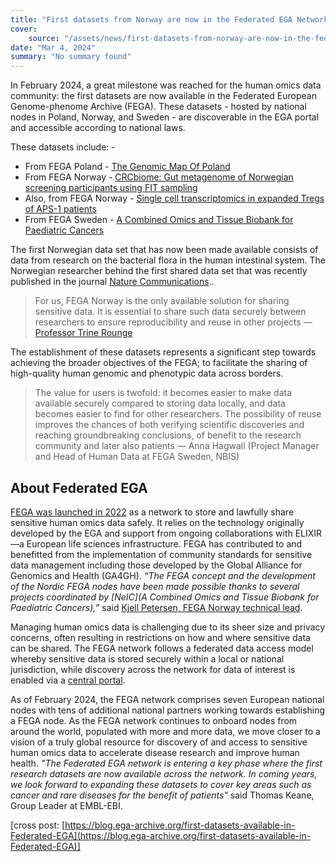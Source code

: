 ```yaml
---
title: "First datasets from Norway are now in the Federated EGA Network."
cover:
    source: "/assets/news/first-datasets-from-norway-are-now-in-the-federated-ega-network/cover.png"
date: "Mar 4, 2024"
summary: "No summary found"
---
```


In February 2024, a great milestone was reached for the human omics data community: the first datasets are now available in the Federated European Genome-phenome Archive (FEGA). These datasets - hosted by national nodes in Poland, Norway, and Sweden - are discoverable in the EGA portal and accessible according to national laws.

These datasets include: -

- From FEGA Poland - [The Genomic Map Of Poland](https://ega-archive.org/studies/EGAS50000000091)
- From FEGA Norway - [CRCbiome: Gut metagenome of Norwegian screening participants using FIT sampling](https://ega-archive.org/studies/EGAS50000000170)
- Also, from FEGA Norway - [Single cell transcriptomics in expanded Tregs of APS-1 patients](https://ega-archive.org/studies/EGAS50000000181)
- From FEGA Sweden - [A Combined Omics and Tissue Biobank for Paediatric Cancers](https://ega-archive.org/studies/EGAS50000000209)

The first Norwegian data set that has now been made available consists of data from research on the bacterial flora in the human intestinal system. The Norwegian researcher behind the first shared data set that was recently published in the journal [Nature Communications](https://www.nature.com/articles/s41467-024-46033-0)..

> For us, FEGA Norway is the only available solution for sharing sensitive data. It is essential to share such data securely between researchers to ensure reproducibility and reuse in other projects — [Professor Trine Rounge](https://www.mn.uio.no/sbi/english/people/trinro/)

The establishment of these datasets represents a significant step towards achieving the broader objectives of the FEGA; to facilitate the sharing of high-quality human genomic and phenotypic data across borders.

> The value for users is twofold: it becomes easier to make data available securely compared to storing data locally, and data becomes easier to find for other researchers. The possibility of reuse improves the chances of both verifying scientific discoveries and reaching groundbreaking conclusions, of benefit to the research community and later also patients — Anna Hagwall (Project Manager and Head of Human Data at FEGA Sweden, NBIS)

## About Federated EGA

[FEGA was launched in 2022](https://blog.ega-archive.org/safe-access-to-sensitive-human-data-federated-ega) as a network to store and lawfully share sensitive human omics data safely. It relies on the technology originally developed by the EGA and support from ongoing collaborations with ELIXIR—a European life sciences infrastructure. FEGA has contributed to and benefitted from the implementation of community standards for sensitive data management including those developed by the Global Alliance for Genomics and Health (GA4GH). _“The FEGA concept and the development of the Nordic FEGA nodes have been made possible thanks to several projects coordinated by [NeIC](A Combined Omics and Tissue Biobank for Paediatric Cancers),”_ said [Kjell Petersen, FEGA Norway technical lead](https://www.uib.no/personer/Kjell.Petersen).

Managing human omics data is challenging due to its sheer size and privacy concerns, often resulting in restrictions on how and where sensitive data can be shared. The FEGA network follows a federated data access model whereby sensitive data is stored securely within a local or national jurisdiction, while discovery across the network for data of interest is enabled via a [central portal](https://ega-archive.org/).

As of February 2024, the FEGA network comprises seven European national nodes with tens of additional national partners working towards establishing a FEGA node. As the FEGA network continues to onboard nodes from around the world, populated with more and more data, we move closer to a vision of a truly global resource for discovery of and access to sensitive human omics data to accelerate disease research and improve human health. _"The Federated EGA network is entering a key phase where the first research datasets are now available across the network. In coming years, we look forward to expanding these datasets to cover key areas such as cancer and rare diseases for the benefit of patients"_ said Thomas Keane, Group Leader at EMBL-EBI.

[cross post: [https://blog.ega-archive.org/first-datasets-available-in-Federated-EGA](https://blog.ega-archive.org/first-datasets-available-in-Federated-EGA)]